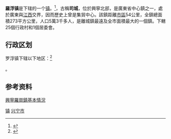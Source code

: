 {{Distinguish|罗敷镇}}
{{中国乡级行政区
|景观照片文件名 = 
|景观照片描述 = 
|汉语拼音 = 
|其他语言 = 
|其他语言名称 = 
|旧称 = 
|地名出处 = 
|位置图文件名 = 
|位置图描述 = 
|自定义图片= 
|建置时间 = 
|政府驻地 = 
|毗邻 = 
|总面积 = 
|总人口 = 
|总人口年份 = 
|户籍人口 = 
|户籍人口年份 = 
|常住人口 = 
|常住人口年份 = 
|人口密度 = 
|GDP = 
|GDP年份 = 
|邮政编码 = 
|电话区号 = 753
|官方网站 = 
|网站名称 = 
|44/14/81/115/000}}

'''羅浮镇'''是{{PRC admin/fullname|44/14/81/003/000|3}}下辖的一个[[行政建制镇|镇]]。<ref>{{PRC admin/ref sgc|{{PRC admin/parent|44/14/81/115/000}}}}</ref>，古稱'''司城'''，位於興寧北部，是廣東省中心鎮之一，處於廣東與[[江西|江西]]交界，因而歷史上曾是集貿中心。該鎮距離[[興田街道|市區]]54公里，全鎮總面積273平方公里，人口5萬3千多人，是離城鎮最遠及全市面積最大的一個鎮。下轄25個行政村和1個居委會。

== 行政区划 ==
罗浮镇下辖以下地区：<ref>{{PRC admin/ref sgc|44/14/81/115/000}}</ref>

{{PRC admin/children|44/14/81/115/000}}。

== 参考资料 ==
{{reflist}}
{{行政区划小作品}}
{{PRC admin/navcat|44/14/81/115/000}}
[http://www.xingning.gov.cn/luofu/news/News_View.asp?NewsID=297/ 興寧羅崗鎮基本情況]{{dead link|date=2018年4月 |bot=InternetArchiveBot |fix-attempted=yes }}

{{GD-stub}}
{{兴宁市行政区划}}

[[Category:兴宁市行政区划|镇]]
[[Category:梅州建制镇|兴宁市]]